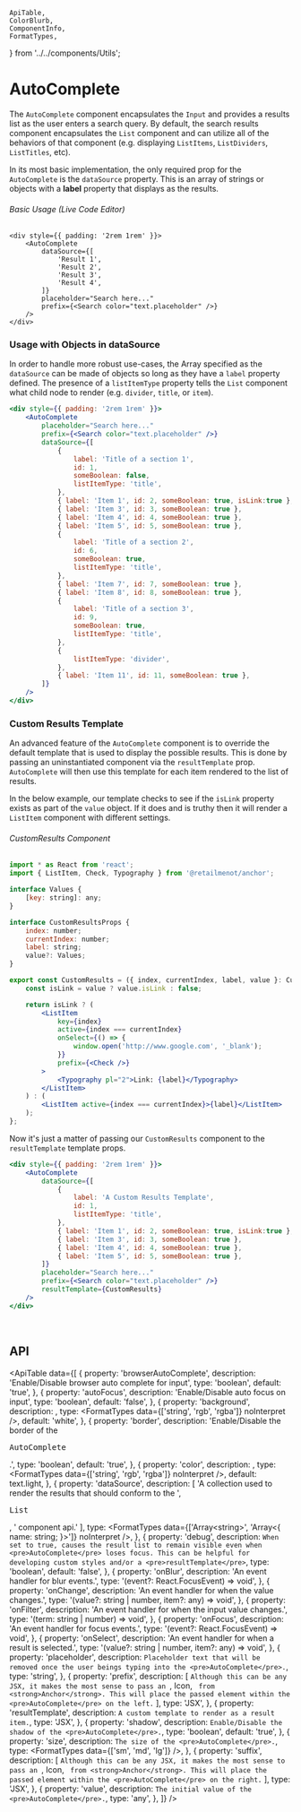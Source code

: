     ApiTable,
    ColorBlurb,
    ComponentInfo,
    FormatTypes,
} from '../../components/Utils';

# AutoComplete

<ComponentInfo title="AutoComplete" />

The `AutoComplete` component encapsulates the <Link to="/components/input/">`Input`</Link> and
provides a results list as the user enters a search query. By default, the search results component
encapsulates the <Link to="/components/list/">`List`</Link> component and can utilize all of the
behaviors of that component (e.g. displaying <Link to="/components/list/">`ListItems`</Link>, <Link to="/components/list">`ListDividers`</Link>, <Link to="/components/list/">`ListTitles`</Link>, etc).

In its most basic implementation, the only required prop for the `AutoComplete` is the `dataSource`
property. This is an array of strings or objects with a **label** property that displays as the results.

###### Basic Usage (Live Code Editor)
```tsx live hideTitle
<div style={{ padding: '2rem 1rem' }}>
    <AutoComplete
        dataSource={[
            'Result 1',
            'Result 2',
            'Result 3',
            'Result 4',
        ]}
        placeholder="Search here..."
        prefix={<Search color="text.placeholder" />}
    />
</div>
```


### Usage with Objects in dataSource

In order to handle more robust use-cases, the Array specified as the `dataSource` can be made
of objects so long as they have a `label` property defined. The presence of a `listItemType` property
tells the <Link to="/components/list/">`List`</Link> component what child node to render
(e.g. `divider`, `title`, or `item`).

```jsx live
<div style={{ padding: '2rem 1rem' }}>
    <AutoComplete
        placeholder="Search here..."
        prefix={<Search color="text.placeholder" />}
        dataSource={[
            {
                label: 'Title of a section 1',
                id: 1,
                someBoolean: false,
                listItemType: 'title',
            },
            { label: 'Item 1', id: 2, someBoolean: true, isLink:true },
            { label: 'Item 3', id: 3, someBoolean: true },
            { label: 'Item 4', id: 4, someBoolean: true },
            { label: 'Item 5', id: 5, someBoolean: true },
            {
                label: 'Title of a section 2',
                id: 6,
                someBoolean: true,
                listItemType: 'title',
            },
            { label: 'Item 7', id: 7, someBoolean: true },
            { label: 'Item 8', id: 8, someBoolean: true },
            {
                label: 'Title of a section 3',
                id: 9,
                someBoolean: true,
                listItemType: 'title',
            },
            {
                listItemType: 'divider',
            },
            { label: 'Item 11', id: 11, someBoolean: true },
        ]}
    />
</div>
```

### Custom Results Template

An advanced feature of the `AutoComplete` component is to override the default template that is used
to display the possible results. This is done by passing an uninstantiated component via the
`resultTemplate` prop. `AutoComplete` will then use this template for each item rendered to the
list of results.

In the below example, our template checks to see if the `isLink` property exists as part of the
`value` object. If it does and is truthy then it will render a `ListItem` component with different
settings.

###### CustomResults Component
```jsx hideTitle
import * as React from 'react';
import { ListItem, Check, Typography } from '@retailmenot/anchor';

interface Values {
    [key: string]: any;
}

interface CustomResultsProps {
    index: number;
    currentIndex: number;
    label: string;
    value?: Values;
}

export const CustomResults = ({ index, currentIndex, label, value }: CustomResultsProps) => {
    const isLink = value ? value.isLink : false;

    return isLink ? (
        <ListItem
            key={index}
            active={index === currentIndex}
            onSelect={() => {
                window.open('http://www.google.com', '_blank');
            }}
            prefix={<Check />}
        >
            <Typography pl="2">Link: {label}</Typography>
        </ListItem>
    ) : (
        <ListItem active={index === currentIndex}>{label}</ListItem>
    );
};
```

Now it's just a matter of passing our `CustomResults` component to the `resultTemplate` template
props.

```jsx live
<div style={{ padding: '2rem 1rem' }}>
    <AutoComplete
        dataSource={[
            {
                label: 'A Custom Results Template',
                id: 1,
                listItemType: 'title',
            },
            { label: 'Item 1', id: 2, someBoolean: true, isLink:true },
            { label: 'Item 3', id: 3, someBoolean: true },
            { label: 'Item 4', id: 4, someBoolean: true },
            { label: 'Item 5', id: 5, someBoolean: true },
        ]}
        placeholder="Search here..."
        prefix={<Search color="text.placeholder" />}
        resultTemplate={CustomResults}
    />
</div>
```

<br />

## API

<ApiTable data={[
    {
        property: 'browserAutoComplete',
        description: 'Enable/Disable browser auto complete for input',
        type: 'boolean',
        default: 'true',
    },
    {
        property: 'autoFocus',
        description: 'Enable/Disable auto focus on input',
        type: 'boolean',
        default: 'false',
    },
    {
        property: 'background',
        description: <ColorBlurb label="AutoComplete" />,
        type: <FormatTypes data={['string', 'rgb', 'rgba']} noInterpret />,
        default: 'white',
    },
    {
        property: 'border',
        description: 'Enable/Disable the border of the <pre>AutoComplete</pre>.',
        type: 'boolean',
        default: 'true',
    },
    {
        property: 'color',
        description: <ColorBlurb defaultTheme label="AutoComplete" />,
        type: <FormatTypes data={['string', 'rgb', 'rgba']} noInterpret />,
        default: <Link to="/theme/root-theme#colors">text.light</Link>,
    },
    {
        property: 'dataSource',
        description: [
            'A collection used to render the results that should conform to the ',
            <Link to="/components/list/"><pre>List</pre></Link>,
            ' component api.'
        ],
        type: <FormatTypes
                data={['Array&lt;string&gt;', 'Array&lt;&#123; name: string; &#125;&gt;']}
                noInterpret
                />,
    },
    {
        property: 'debug',
        description: `When set to true, causes the result list to remain visible even
            when <pre>AutoComplete</pre> loses focus. This can be helpful for developing custom
            styles and/or a <pre>resultTemplate</pre>`,
        type: 'boolean',
        default: 'false',
    },
    {
        property: 'onBlur',
        description: 'An event handler for blur events.',
        type: '(event?: React.FocusEvent) => void',
    },
    {
        property: 'onChange',
        description: 'An event handler for when the value changes.',
        type: '(value?: string | number, item?: any) => void',
    },
    {
        property: 'onFilter',
        description: 'An event handler for when the input value changes.',
        type: '(term: string | number) => void',
    },
    {
        property: 'onFocus',
        description: 'An event handler for focus events.',
        type: '(event?: React.FocusEvent) => void',
    },
    {
        property: 'onSelect',
        description: 'An event handler for when a result is selected.',
        type: '(value?: string | number, item?: any) => void',
    },
    {
        property: 'placeholder',
        description: `Placeholder text that will be removed once the user beings typing into
            the <pre>AutoComplete</pre>.`,
        type: 'string',
    },
    {
        property: 'prefix',
        description: [
            `Although this can be any JSX, it makes the most sense to pass an `,
            <Link to="/components/icon">Icon</Link>,
            ` from <strong>Anchor</strong>. This will place the passed element within the
            <pre>AutoComplete</pre> on the left.`
        ],
        type: 'JSX',
    },
    {
        property: 'resultTemplate',
        description: `A custom template to render as a result item.`,
        type: 'JSX',
    },
    {
        property: 'shadow',
        description: `Enable/Disable the shadow of the <pre>AutoComplete</pre>.`,
        type: 'boolean',
        default: 'true',
    },
    {
        property: 'size',
        description: `The size of the <pre>AutoComplete</pre>.`,
        type: <FormatTypes data={['sm', 'md', 'lg']} />,
    },
    {
        property: 'suffix',
        description: [
            `Although this can be any JSX, it makes the most sense to pass an `,
            <Link to="/components/icon">Icon</Link>,
            ` from <strong>Anchor</strong>. This will place the passed element within the
            <pre>AutoComplete</pre> on the right.`
        ],
        type: 'JSX',
    },
    {
        property: 'value',
        description: `The initial value of the <pre>AutoComplete</pre>.`,
        type: 'any',
    },
]} />

<br /><br />